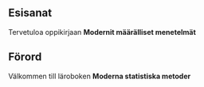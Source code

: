 ::: {.content-visible when-profile="finnish"}
# Esisanat {.unnumbered}

Tervetuloa oppikirjaan **Modernit määrälliset menetelmät**
:::

::: {.content-visible when-profile="swedish"}
# Förord {.unnumbered}

Välkommen till läroboken **Moderna statistiska metoder**
:::